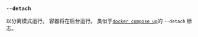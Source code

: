 ### `--detach`

以分离模式运行。
容器将在后台运行。
类似于[`docker compose up`][docker compose up]的 `--detach` 标志。

[docker compose up]: https://docs.docker.com/reference/cli/docker/compose/up/